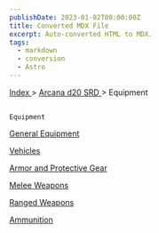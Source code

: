 ```yaml
---
publishDate: 2023-01-02T00:00:00Z
title: Converted MDX File
excerpt: Auto-converted HTML to MDX.
tags:
  - markdown
  - conversion
  - Astro
---
```







[
      Index
     ](-index)
     >
     [
      Arcana d20 SRD
     ](arcana-d20-srd-index)
     > Equipment
    




## 
    Equipment
   



[
     General Equipment
    ](arcana-d20-srd-equipment-general-equipment)




[
     Vehicles
    ](arcana-d20-srd-equipment-vehicles)




[
     Armor and Protective Gear
    ](arcana-d20-srd-equipment-armor-and-protective-gear)




[
     Melee Weapons
    ](arcana-d20-srd-equipment-melee-weapons)




[
     Ranged Weapons
    ](arcana-d20-srd-equipment-ranged-weapons)




[
     Ammunition
    ](arcana-d20-srd-equipment-ammunition)






